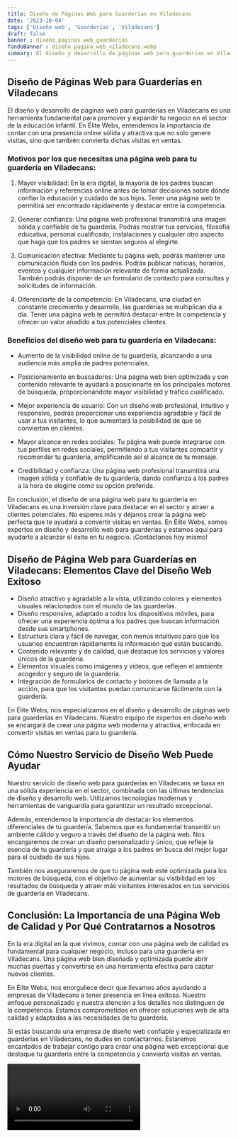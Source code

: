 ```yaml
---
title: Diseño de Páginas Web para Guarderías en Viladecans
date: '2023-10-04'
tags: ['Diseño web', 'Guarderías', 'Viladecans']
draft: false
banner : diseño_paginas_web_guarderías
fondoBanner : diseño_pagina_web_viladecans.webp
summary: El diseño y desarrollo de páginas web para guarderías en Viladecans es una herramienta fundamental para promover y expandir tu negocio en el sector de la educación infantil. En Élite Webs, entendemos la importancia de contar con una presencia online sólida y atractiva que no solo genere visitas, sino que también convierta dichas visitas en ventas.
---
```


## Diseño de Páginas Web para Guarderías en Viladecans

El diseño y desarrollo de páginas web para guarderías en Viladecans es una herramienta fundamental para promover y expandir tu negocio en el sector de la educación infantil. En Élite Webs, entendemos la importancia de contar con una presencia online sólida y atractiva que no solo genere visitas, sino que también convierta dichas visitas en ventas.

### Motivos por los que necesitas una página web para tu guardería en Viladecans:

1. Mayor visibilidad: En la era digital, la mayoría de los padres buscan información y referencias online antes de tomar decisiones sobre dónde confiar la educación y cuidado de sus hijos. Tener una página web te permitirá ser encontrado rápidamente y destacar entre la competencia.

2. Generar confianza: Una página web profesional transmitirá una imagen sólida y confiable de tu guardería. Podrás mostrar tus servicios, filosofía educativa, personal cualificado, instalaciones y cualquier otro aspecto que haga que los padres se sientan seguros al elegirte.

3. Comunicación efectiva: Mediante tu página web, podrás mantener una comunicación fluida con los padres. Podrás publicar noticias, horarios, eventos y cualquier información relevante de forma actualizada. También podrás disponer de un formulario de contacto para consultas y solicitudes de información.

4. Diferenciarte de la competencia: En Viladecans, una ciudad en constante crecimiento y desarrollo, las guarderías se multiplican día a día. Tener una página web te permitirá destacar entre la competencia y ofrecer un valor añadido a tus potenciales clientes.

### Beneficios del diseño web para tu guardería en Viladecans:

- Aumento de la visibilidad online de tu guardería, alcanzando a una audiencia más amplia de padres potenciales.

- Posicionamiento en buscadores: Una página web bien optimizada y con contenido relevante te ayudará a posicionarte en los principales motores de búsqueda, proporcionándote mayor visibilidad y tráfico cualificado.

- Mejor experiencia de usuario: Con un diseño web profesional, intuitivo y responsive, podrás proporcionar una experiencia agradable y fácil de usar a tus visitantes, lo que aumentará la posibilidad de que se conviertan en clientes.

- Mayor alcance en redes sociales: Tu página web puede integrarse con tus perfiles en redes sociales, permitiendo a tus visitantes compartir y recomendar tu guardería, amplificando así el alcance de tu mensaje.

- Credibilidad y confianza: Una página web profesional transmitirá una imagen sólida y confiable de tu guardería, dando confianza a los padres a la hora de elegirte como su opción preferida.

En conclusión, el diseño de una página web para tu guardería en Viladecans es una inversión clave para destacar en el sector y atraer a clientes potenciales. No esperes más y déjanos crear la página web perfecta que te ayudará a convertir visitas en ventas. En Élite Webs, somos expertos en diseño y desarrollo web para guarderías y estamos aquí para ayudarte a alcanzar el éxito en tu negocio. ¡Contáctanos hoy mismo!

<GifSeo />

<Cta />

## Diseño de Página Web para Guarderías en Viladecans: Elementos Clave del Diseño Web Exitoso

- Diseño atractivo y agradable a la vista, utilizando colores y elementos visuales relacionados con el mundo de las guarderías.
- Diseño responsive, adaptado a todos los dispositivos móviles, para ofrecer una experiencia óptima a los padres que buscan información desde sus smartphones.
- Estructura clara y fácil de navegar, con menús intuitivos para que los usuarios encuentren rápidamente la información que están buscando.
- Contenido relevante y de calidad, que destaque los servicios y valores únicos de la guardería.
- Elementos visuales como imágenes y vídeos, que reflejen el ambiente acogedor y seguro de la guardería.
- Integración de formularios de contacto y botones de llamada a la acción, para que los visitantes puedan comunicarse fácilmente con la guardería.

En Élite Webs, nos especializamos en el diseño y desarrollo de páginas web para guarderías en Viladecans. Nuestro equipo de expertos en diseño web se encargará de crear una página web moderna y atractiva, enfocada en convertir visitas en ventas para tu guardería.

## Cómo Nuestro Servicio de Diseño Web Puede Ayudar

Nuestro servicio de diseño web para guarderías en Viladecans se basa en una sólida experiencia en el sector, combinada con las últimas tendencias de diseño y desarrollo web. Utilizamos tecnologías modernas y herramientas de vanguardia para garantizar un resultado excepcional.

Además, entendemos la importancia de destacar los elementos diferenciales de tu guardería. Sabemos que es fundamental transmitir un ambiente cálido y seguro a través del diseño de la página web. Nos encargaremos de crear un diseño personalizado y único, que refleje la esencia de tu guardería y que atraiga a los padres en busca del mejor lugar para el cuidado de sus hijos.

También nos aseguraremos de que tu página web esté optimizada para los motores de búsqueda, con el objetivo de aumentar su visibilidad en los resultados de búsqueda y atraer más visitantes interesados en tus servicios de guardería en Viladecans.

## Conclusión: La Importancia de una Página Web de Calidad y Por Qué Contratarnos a Nosotros

En la era digital en la que vivimos, contar con una página web de calidad es fundamental para cualquier negocio, incluso para una guardería en Viladecans. Una página web bien diseñada y optimizada puede abrir muchas puertas y convertirse en una herramienta efectiva para captar nuevos clientes.

En Élite Webs, nos enorgullece decir que llevamos años ayudando a empresas de Viladecans a tener presencia en línea exitosa. Nuestro enfoque personalizado y nuestra atención a los detalles nos distinguen de la competencia. Estamos comprometidos en ofrecer soluciones web de alta calidad y adaptadas a las necesidades de tu guardería.

Si estás buscando una empresa de diseño web confiable y especializada en guarderías en Viladecans, no dudes en contactarnos. Estaremos encantados de trabajar contigo para crear una página web excepcional que destaque tu guardería entre la competencia y convierta visitas en ventas.

<Video />

<CtaBot job='Guarderías' city='Viladecans'/>

<Gmaps query='Viladecans+españa+maps' />